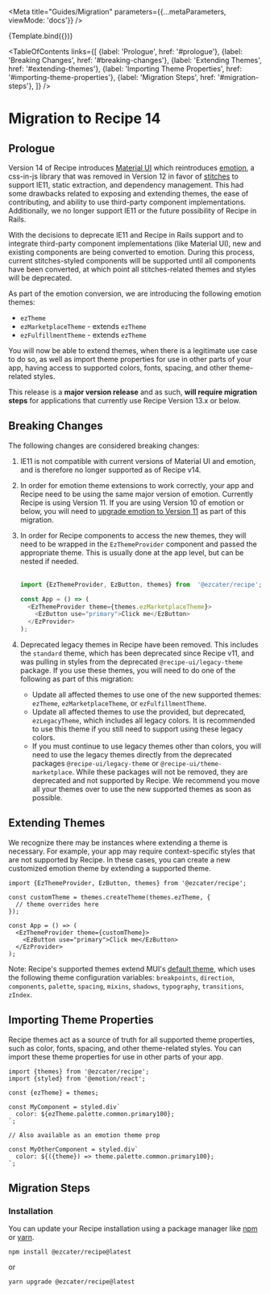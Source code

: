 
<Meta title="Guides/Migration" parameters={{...metaParameters, viewMode: 'docs'}} />


<Story name="v14">{Template.bind({})}</Story>

<TableOfContents
  links={[
    {label: 'Prologue', href: '#prologue'},
    {label: 'Breaking Changes', href: '#breaking-changes'},
    {label: 'Extending Themes', href: '#extending-themes'},
    {label: 'Importing Theme Properties', href: '#importing-theme-properties'},
    {label: 'Migration Steps', href: '#migration-steps'},
  ]}
/>

# Migration to Recipe 14

## Prologue <a id="prologue" />

Version 14 of Recipe introduces [Material UI](https://mui.com/) which reintroduces [emotion](https://emotion.sh/docs/introduction), a css-in-js library that was removed in Version 12 in favor of [stitches](https://stitches.dev/) to support IE11, static extraction, and dependency management. This had some drawbacks related to exposing and extending themes, the ease of contributing, and ability to use third-party component implementations. Additionally, we no longer support IE11 or the future possibility of Recipe in Rails.

With the decisions to deprecate IE11 and Recipe in Rails support and to integrate third-party component implementations (like Material UI), new and existing components are being converted to emotion. During this process, current stitches-styled components will be supported until all components have been converted, at which point all stitches-related themes and styles will be deprecated.

As part of the emotion conversion, we are introducing the following emotion themes:

- `ezTheme`
- `ezMarketplaceTheme` - extends `ezTheme`
- `ezFulfillmentTheme` - extends `ezTheme`

You will now be able to extend themes, when there is a legitimate use case to do so, as well as import theme properties for use in other parts of your app, having access to supported colors, fonts, spacing, and other theme-related styles.

This release is a **major version release** and as such, **will require migration steps** for applications that currently use Recipe Version 13.x or below.

## Breaking Changes <a id="breaking-changes" />

The following changes are considered breaking changes:

1. IE11 is not compatible with current versions of Material UI and emotion, and is therefore no longer supported as of Recipe v14.

2. In order for emotion theme extensions to work correctly, your app and Recipe need to be using the same major version of emotion. Currently Recipe is using Version 11. If you are using Version 10 of emotion or below, you will need to [upgrade emotion to Version 11](https://emotion.sh/docs/emotion-11) as part of this migration.

3. In order for Recipe components to access the new themes, they will need to be wrapped in the `EzThemeProvider` component and passed the appropriate theme. This is usually done at the app level, but can be nested if needed. <br /> <br />

    ```js
    import {EzThemeProvider, EzButton, themes} from  '@ezcater/recipe';

    const App = () => (
      <EzThemeProvider theme={themes.ezMarketplaceTheme}>
        <EzButton use="primary">Click me</EzButton>
      </EzProvider>
    );
    ```

4. Deprecated legacy themes in Recipe have been removed. This includes the `standard` theme, which has been deprecated since Recipe v11, and was pulling in styles from the deprecated `@recipe-ui/legacy-theme` package. If you use these themes, you will need to do one of the following as part of this migration:
    - Update all affected themes to use one of the new supported themes: `ezTheme`, `ezMarketplaceTheme`, or `ezFulfillmentTheme`.
    - Update all affected themes to use the provided, but deprecated, `ezLegacyTheme`, which includes all legacy colors. It is recommended to use this theme if you still need to support using these legacy colors.
    - If you must continue to use legacy themes other than colors, you will need to use the legacy themes directly from the deprecated packages `@recipe-ui/legacy-theme` or `@recipe-ui/theme-marketplace`. While these packages will not be removed, they are deprecated and not supported by Recipe. We recommend you move all your themes over to use the new supported themes as soon as possible.

## Extending Themes <a id="extending-themes" />

<EzAlert headline="Warning" tagline="Extending themes can make future upgrade paths more difficult and should only be done when there is a valid use case to do so. If you'd like to suggest a change to a supported theme, please reach out to the Recipe team." use="warning" ></EzAlert>

We recognize there may be instances where extending a theme is necessary. For example, your app may require context-specific styles that are not supported by Recipe. In these cases, you can create a new customized emotion theme by extending a supported theme.

```tsx
import {EzThemeProvider, EzButton, themes} from '@ezcater/recipe';

const customTheme = themes.createTheme(themes.ezTheme, {
  // theme overrides here
});

const App = () => (
  <EzThemeProvider theme={customTheme}>
    <EzButton use="primary">Click me</EzButton>
  </EzProvider>
);
```

Note: Recipe's supported themes extend MUI's [default theme](https://mui.com/customization/default-theme/), which uses the following theme configuration variables: `breakpoints`, `direction`, `components`, `palette`, `spacing`, `mixins`, `shadows`, `typography`, `transitions`, `zIndex`.

<EzAlert headline="Warning" tagline="Overwriting these configuration variables may result in unexpected behavior or change how the theme functions." use="warning" ></EzAlert>

## Importing Theme Properties <a id="importing-theme-properties" />

Recipe themes act as a source of truth for all supported theme properties, such as color, fonts, spacing, and other theme-related styles. You can import these theme properties for use in other parts of your app.

```tsx
import {themes} from '@ezcater/recipe';
import {styled} from '@emotion/react';

const {ezTheme} = themes;

const MyComponent = styled.div`
  color: ${ezTheme.palette.common.primary100};
`;

// Also available as an emotion theme prop

const MyOtherComponent = styled.div`
  color: ${({theme}) => theme.palette.common.primary100};
`;
```

## Migration Steps <a id="migration-steps" />

### Installation

You can update your Recipe installation using a package manager like [npm](https://docs.npmjs.com/cli/v6/commands/npm) or [yarn](https://classic.yarnpkg.com/lang/en/).

```term
npm install @ezcater/recipe@latest
```
or
```term
yarn upgrade @ezcater/recipe@latest
```

